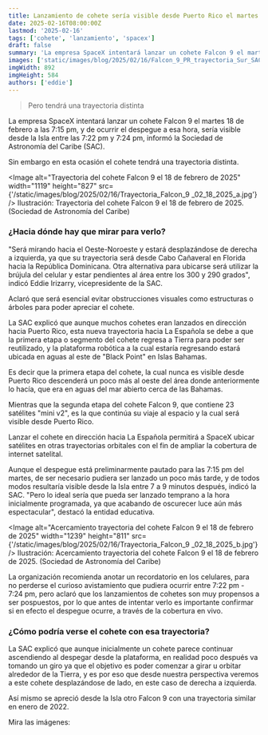 ```yaml
---
title: Lanzamiento de cohete sería visible desde Puerto Rico el martes 18 de febrero
date: 2025-02-16T08:00:00Z
lastmod: '2025-02-16'
tags: ['cohete', 'lanzamiento', 'spacex']
draft: false
summary: 'La empresa SpaceX intentará lanzar un cohete Falcon 9 el martes 18 de febrero a las 7:15 pm, y de ocurrir el despegue a esa hora, sería visible desde la Isla entre las 7:22 pm y 7:24 pm, informó la Sociedad de Astronomía del Caribe (SAC).'
images: ['static/images/blog/2025/02/16/Falcon_9_PR_trayectoria_Sur_SAC.jpg']
imgWidth: 892
imgHeight: 584
authors: ['eddie']
---
```


> Pero tendrá una trayectoria distinta

La empresa SpaceX intentará lanzar un cohete Falcon 9 el martes 18 de febrero a las 7:15 pm, y de ocurrir el despegue a esa hora, sería visible desde la Isla entre las 7:22 pm y 7:24 pm, informó la Sociedad de Astronomía del Caribe (SAC).

Sin embargo en esta ocasión el cohete tendrá una trayectoria distinta.

<Image
  alt="Trayectoria del cohete Falcon 9 el 18 de febrero de 2025"
  width="1119"
  height="827"
  src={'/static/images/blog/2025/02/16/Trayectoria_Falcon_9 _02_18_2025_a.jpg'}
/>
<ImageCaption>
  Ilustración: Trayectoria del cohete Falcon 9 el 18 de febrero de 2025. (Sociedad de Astronomía del
  Caribe)
</ImageCaption>

### ¿Hacia dónde hay que mirar para verlo?

"Será mirando hacia el Oeste-Noroeste y estará desplazándose de derecha a izquierda, ya que su trayectoria será desde Cabo Cañaveral en Florida hacia la República Dominicana. Otra alternativa para ubicarse será utilizar la brújula del celular y estar pendientes al área entre los 300 y 290 grados", indicó Eddie Irizarry, vicepresidente de la SAC.

Aclaró que será esencial evitar obstrucciones visuales como estructuras o árboles para poder apreciar el cohete.

La SAC explicó que aunque muchos cohetes eran lanzados en dirección hacia Puerto Rico, esta nueva trayectoria hacia La Española se debe a que la primera etapa o segmento del cohete regresa a Tierra para poder ser reutilizado, y la plataforma robótica a la cual estaría regresando estará ubicada en aguas al este de "Black Point" en Islas Bahamas.

Es decir que la primera etapa del cohete, la cual nunca es visible desde Puerto Rico descenderá un poco más al oeste del área donde anteriormente lo hacía, que era en aguas del mar abierto cerca de las Bahamas.

Mientras que la segunda etapa del cohete Falcon 9, que contiene 23 satélites "mini v2", es la que continúa su viaje al espacio y la cual será visible desde Puerto Rico.

Lanzar el cohete en dirección hacia La Española permitirá a SpaceX ubicar satélites en otras trayectorias orbitales con el fin de ampliar la cobertura de internet satelital.

Aunque el despegue está preliminarmente pautado para las 7:15 pm del martes, de ser necesario pudiera ser lanzado un poco más tarde, y de todos modos resultaría visible desde la Isla entre 7 a 9 minutos después, indicó la SAC. "Pero lo ideal sería que pueda ser lanzado temprano a la hora inicialmente programada, ya que acabando de oscurecer luce aún más espectacular", destacó la entidad educativa.

<Image
  alt="Acercamiento trayectoria del cohete Falcon 9 el 18 de febrero de 2025"
  width="1239"
  height="811"
  src={'/static/images/blog/2025/02/16/Trayectoria_Falcon_9 _02_18_2025_b.jpg'}
/>
<ImageCaption>
  Ilustración: Acercamiento trayectoria del cohete Falcon 9 el 18 de febrero de 2025. (Sociedad de
  Astronomía del Caribe)
</ImageCaption>

La organización recomienda anotar un recordatorio en los celulares, para no perderse el curioso avistamiento que pudiera ocurrir entre 7:22 pm - 7:24 pm, pero aclaró que los lanzamientos de cohetes son muy propensos a ser pospuestos, por lo que antes de intentar verlo es importante confirmar si en efecto el despegue ocurre, a través de la cobertura en vivo.

<ResponsiveReactPlayer url="https://www.youtube.com/watch?v=4LE4HC23Oi0" />

### ¿Cómo podría verse el cohete con esa trayectoria?

La SAC explicó que aunque inicialmente un cohete parece continuar ascendiendo al despegar desde la plataforma, en realidad poco después va tomando un giro ya que el objetivo es poder comenzar a girar u orbitar alrededor de la Tierra, y es por eso que desde nuestra perspectiva veremos a este cohete desplazándose de lado, en este caso de derecha a izquierda.

Así mismo se apreció desde la Isla otro Falcon 9 con una trayectoria similar en enero de 2022.

Mira las imágenes:

<ResponsiveReactPlayer url="https://www.youtube.com/watch?v=udZPq84qtpI" />
